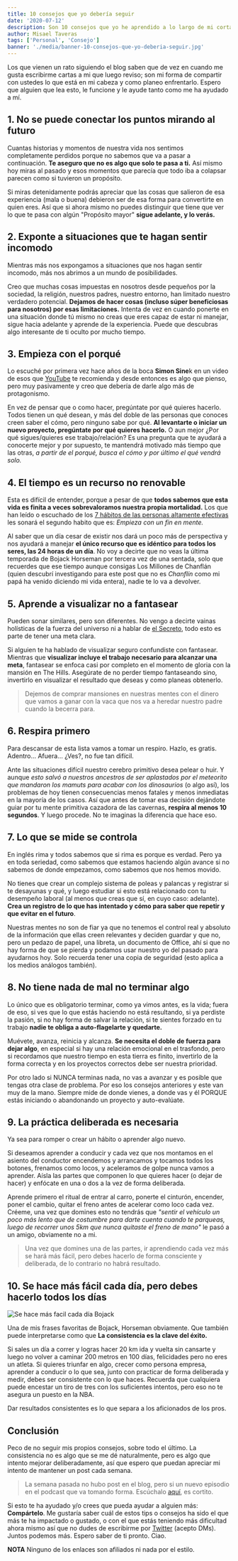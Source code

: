 ```yaml
---
title: 10 consejos que yo debería seguir
date: '2020-07-12'
description: Son 10 consejos que yo he aprendido a lo largo de mi corta vida pero que me falta ponerlas en práctica y que creo que podrían beneficiarte también y así me sirven a mi también de recordatorio.
author: Misael Taveras
tags: ['Personal', 'Consejo']
banner: './media/banner-10-consejos-que-yo-deberia-seguir.jpg'
---
```


Los que vienen un rato siguiendo el blog saben que de vez en cuando me gusta escribirme cartas a mi que luego reviso; son mi forma de compartir con ustedes lo que está en mi cabeza y como planeo enfrentarlo. Espero que alguien que lea esto, le funcione y le ayude tanto como me ha ayudado a mí.

## 1. No se puede conectar los puntos mirando al futuro

Cuantas historias y momentos de nuestra vida nos sentimos completamente perdidos porque no sabemos que va a pasar a continuación. **Te aseguro que no es algo que solo te pasa a ti.** Así mismo hoy miras al pasado y esos momentos que parecía que todo iba a colapsar parecen como si tuvieron un propósito.

Si miras detenidamente podrás apreciar que las cosas que salieron de esa experiencia (mala o buena) debieron ser de esa forma para convertirte en quien eres. Así que si ahora mismo no puedes distinguir que tiene que ver lo que te pasa con algún "Propósito mayor" **sigue adelante, y lo verás.**

## 2. Exponte a situaciones que te hagan sentir incomodo

Mientras más nos expongamos a situaciones que nos hagan sentir incomodo, más nos abrimos a un mundo de posibilidades.

Creo que muchas cosas impuestas en nosotros desde pequeños por la sociedad, la religión, nuestros padres, nuestro entorno, han limitado nuestro verdadero potencial. **Dejamos de hacer cosas (incluso súper beneficiosas para nosotros) por esas limitaciones.** Intenta de vez en cuando ponerte en una situación donde tú mismo no creas que eres capaz de estar ni manejar, sigue hacia adelante y aprende de la experiencia. Puede que descubras algo interesante de ti oculto por mucho tiempo.

## 3. Empieza con el porqué

Lo escuché por primera vez hace años de la boca **Simon Sine**k en un video de esos que [YouTube](https://www.youtube.com/watch?v=u4ZoJKF_VuA) te recomienda y desde entonces es algo que pienso, pero muy pasivamente y creo que debería de darle algo más de protagonismo.

En vez de pensar que o como hacer, pregúntate por qué quieres hacerlo. Todos tienen un qué desean, y más del doble de las personas que conoces creen saber el cómo, pero ninguno sabe por qué. **Al levantarte o iniciar un nuevo proyecto, pregúntate por qué quieres hacerlo.** O aun mejor ¿Por qué sigues/quieres ese trabajo/relación? Es una pregunta que te ayudará a conocerte mejor y por supuesto, te mantendrá motivado más tiempo que las otras, _a partir de el porqué, busca el cómo y por último el qué vendrá solo._

## 4. El tiempo es un recurso no renovable

Esta es difícil de entender, porque a pesar de que **todos sabemos que esta vida es finita a veces sobrevaloramos nuestra propia mortalidad.** Los que han leído o escuchado de los [7 hábitos de las personas altamente efectivas](https://www.amazon.com/h%C3%A1bitos-gente-altamente-efectiva-Spanish/dp/6079377063/) les sonará el segundo habito que es: _Empieza con un fin en mente._

Al saber que un día cesar de existir nos dará un poco más de perspectiva y nos ayudará a manejar **el único recurso que es idéntico para todos los seres, las 24 horas de un día**. No voy a decirte que no veas la última temporada de Bojack Horseman por tercera vez de una sentada, solo que recuerdes que ese tiempo aunque consigas Los Millones de Chanflán (quien descubrí investigando para este post que no es _Chanflín_ como mi papá ha venido diciendo mi vida entera), nadie te lo va a devolver.

## 5. Aprende a visualizar no a fantasear

Pueden sonar similares, pero son diferentes. No vengo a decirte vainas holísticas de la fuerza del universo ni a hablar de [el Secreto](https://www.amazon.com/Rhonda-Byrne/dp/1582701962), todo esto es parte de tener una meta clara.

Si alguien te ha hablado de visualizar seguro confundiste con fantasear. Mientras que **visualizar incluye el trabajo necesario para alcanzar una meta**, fantasear se enfoca casi por completo en el momento de gloria con la mansión en The Hills. Asegúrate de no perder tiempo fantaseando sino, invertirlo en visualizar el resultado que deseas y como planeas obtenerlo.

> Dejemos de comprar mansiones en nuestras mentes con el dinero que vamos a ganar con la vaca que nos va a heredar nuestro padre cuando la becerra para.

## 6. Respira primero

<FloatedImage
  float="left"
  src="https://media.giphy.com/media/krP2NRkLqnKEg/giphy.gif"
  alt="Respira"
/>

Para descansar de esta lista vamos a tomar un respiro. Hazlo, es gratis. Adentro... Afuera... ¿Ves?, no fue tan difícil.

Ante las situaciones difícil nuestro cerebro primitivo desea pelear o huir. Y aunque _esto salvó a nuestros ancestros de ser aplastados por el meteorito que mandaron los mamuts para acabar con los dinosaurios_ (o algo así), los problemas de hoy tienen consecuencias menos fatales y menos inmediatas en la mayoría de los casos. Así que antes de tomar esa decisión dejándote guiar por tu mente primitiva cazadora de las cavernas, **respira al menos 10 segundos**. Y luego procede. No te imaginas la diferencia que hace eso.

## 7. Lo que se mide se controla

En inglés rima y todos sabemos que si rima es porque es verdad. Pero ya en toda seriedad, como sabemos que estamos haciendo algún avance si no sabemos de donde empezamos, como sabemos que nos hemos movido.

No tienes que crear un complejo sistema de poleas y palancas y registrar si te desayunas y qué, y luego estudiar si esto está relacionado con tu desempeño laboral (al menos que creas que sí, en cuyo caso: adelante). **Crea un registro de lo que has intentado y cómo para saber que repetir y que evitar en el futuro**.

Nuestras mentes no son de fiar ya que no tenemos el control real y absoluto de la información que ellas creen relevantes y deciden guardar y que no, pero un pedazo de papel, una libreta, un documento de Office, ahí si que no hay forma de que se pierda y podamos usar nuestro yo del pasado para ayudarnos hoy. Solo recuerda tener una copia de seguridad (esto aplica a los medios análogos también).

## 8. No tiene nada de mal no terminar algo

Lo único que es obligatorio terminar, como ya vimos antes, es la vida; fuera de eso, si ves que lo que estás haciendo no está resultando, si ya perdiste la pasión, si no hay forma de salvar la relación, si te sientes forzado en tu trabajo **nadie te obliga a auto-flagelarte y quedarte.**

Muévete, avanza, reinicia y alcanza. **Se necesita el doble de fuerza para dejar algo**, en especial si hay una relación emocional en el trasfondo, pero si recordamos que nuestro tiempo en esta tierra es finito, invertirlo de la forma correcta y en los proyectos correctos debe ser nuestra prioridad.

Por otro lado si NUNCA terminas nada, no vas a avanzar y es posible que tengas otra clase de problema. Por eso los consejos anteriores y este van muy de la mano. Siempre mide de donde vienes, a donde vas y él PORQUE estás iniciando o abandonando un proyecto y auto-evalúate.

## 9. La práctica deliberada es necesaria

Ya sea para romper o crear un hábito o aprender algo nuevo.

Si deseamos aprender a conducir y cada vez que nos montamos en el asiento del conductor encendemos y arrancamos y tocamos todos los botones, frenamos como locos, y aceleramos de golpe nunca vamos a aprender. Aísla las partes que componen lo que quieres hacer (o dejar de hacer) y enfócate en una o dos a la vez de forma deliberada.

Aprende primero el ritual de entrar al carro, ponerte el cinturón, encender, poner el cambio, quitar el freno antes de acelerar como loco cada vez. Créeme, una vez que domines esto no tendrás que _"sentir el vehículo un poco más lento que de costumbre para darte cuenta cuando te parqueas, luego de recorrer unos 5km que nunca quitaste el freno de mano"_ le pasó a un amigo, obviamente no a mi.

> Una vez que domines una de las partes, ir aprendiendo cada vez más se hará más fácil, pero debes hacerlo de forma consciente y deliberada, de lo contrario no habrá resultado.

## 10. Se hace más fácil cada día, pero debes hacerlo todos los días

![Se hace más facil cada día Bojack](./media/bojack-it-gets-easier.png)

Una de mis frases favoritas de Bojack, Horseman obviamente. Que también puede interpretarse como que **La consistencia es la clave del éxito.**

Si sales un día a correr y logras hacer 20 km ida y vuelta sin cansarte y luego no volver a caminar 200 metros en 100 días, felicidades pero no eres un atleta. Si quieres triunfar en algo, crecer como persona empresa, aprender a conducir o lo que sea, junto con practicar de forma deliberada y medir, debes ser consistente con lo que haces. Recuerda que cualquiera puede encestar un tiro de tres con los suficientes intentos, pero eso no te asegura un puesto en la NBA.

Dar resultados consistentes es lo que separa a los aficionados de los pros.

## Conclusión

Peco de no seguir mis propios consejos, sobre todo el último. La consistencia no es algo que se me dé naturalmente, pero es algo que intento mejorar deliberadamente, así que espero que puedan apreciar mi intento de mantener un post cada semana.

> La semana pasada no hubo post en el blog, pero si un nuevo episodio en el podcast que va tomando forma. Escúchalo [aquí](https://anchor.fm/releaseonfridays/episodes/Dejemos-los-memes-de-punto-y-coma-egchr6?utm_source=blog), es cortito.

Si esto te ha ayudado y/o crees que pueda ayudar a alguien más: **Compártelo**. Me gustaría saber cuál de estos tips o consejos ha sido el que más te ha impactado o gustado, o con el que estás teniendo más dificultad ahora mismo así que no dudes de escribirme por [Twitter](https://twitter.com/taverasmisael) (acepto DMs). Juntos podemos más. Espero saber de ti pronto. Ciao.

**NOTA** Ninguno de los enlaces son afiliados ni nada por el estilo.
